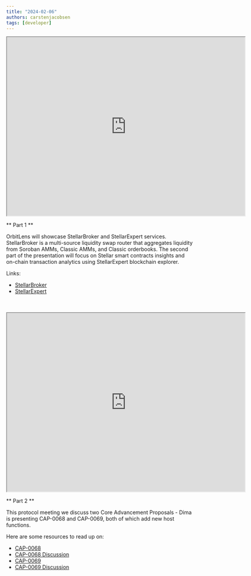 ```yaml
---
title: "2024-02-06"
authors: carstenjacobsen
tags: [developer]
---
```


<iframe
  src="https://www.youtube.com/embed/8UGDT1pGZYU?si=T5RC1GzhsUxkJN9C"
  width="640"
  height="480"
  allow="autoplay"
></iframe>


** Part 1 **

OrbitLens will showcase StellarBroker and StellarExpert services. StellarBroker is a multi-source liquidity swap router that aggregates liquidity from Soroban AMMs, Classic AMMs, and Classic orderbooks. The second part of the presentation will focus on Stellar smart contracts insights and on-chain transaction analytics using StellarExpert blockchain explorer.


Links:

- [StellarBroker](https://stellar.broker)
- [StellarExpert](https://stellar.expert)


<br />
<br />
<iframe
  src="https://www.youtube.com/embed/u204TwiHJpE?si=7jCzEkBKEmLWXkLm"
  width="640"
  height="480"
  allow="autoplay"
></iframe>



 ** Part 2 **

This protocol meeting we discuss two Core Advancement Proposals - Dima is presenting CAP-0068 and CAP-0069, both of which add new host functions. 


Here are some resources to read up on:

- [CAP-0068](https://github.com/stellar/stellar-protocol/blob/master/core/cap-0068.md)
- [CAP-0068 Discussion](https://github.com/stellar/stellar-protocol/discussions/1626)
- [CAP-0069](https://github.com/stellar/stellar-protocol/blob/master/core/cap-0069.md)
- [CAP-0069 Discussion](https://github.com/stellar/stellar-protocol/discussions/1633)